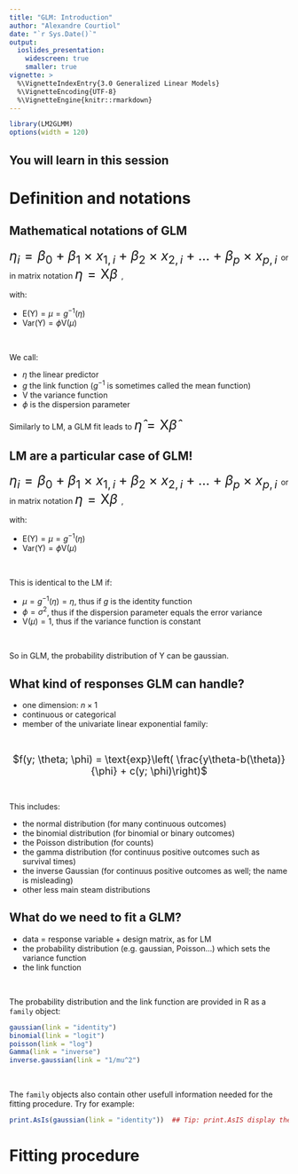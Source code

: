```yaml
---
title: "GLM: Introduction"
author: "Alexandre Courtiol"
date: "`r Sys.Date()`"
output:
  ioslides_presentation:
    widescreen: true
    smaller: true
vignette: >
  %\VignetteIndexEntry{3.0 Generalized Linear Models}
  %\VignetteEncoding{UTF-8}
  %\VignetteEngine{knitr::rmarkdown}
---
```

```r
library(LM2GLMM)
options(width = 120)
```

## You will learn in this session

# Definition and notations

## Mathematical notations of GLM

<font size="5"> $\eta_i = \beta_0 + \beta_1 \times x_{1,i} + \beta_2 \times x_{2,i} + \dots + \beta_{p} \times x_{p,i}$ </font> or in matrix notation <font size="5"> $\eta = \text{X}\beta$ </font>,

with:

* $\text{E}(\text{Y}) = \mu = g^{-1}(\eta)$
* $\text{Var}(\text{Y}) = \phi\text{V}(\mu)$ 

<br>

We call:

* $\eta$ the linear predictor
* $g$ the link function ($g^{-1}$ is sometimes called the mean function)
* $\text{V}$ the variance function
* $\phi$ is the dispersion parameter

Similarly to LM, a GLM fit leads to <font size="5"> $\widehat{\eta} = \text{X}\widehat{\beta}$ </font>

## LM are a particular case of GLM!

<font size="5"> $\eta_i = \beta_0 + \beta_1 \times x_{1,i} + \beta_2 \times x_{2,i} + \dots + \beta_{p} \times x_{p,i}$ </font> or in matrix notation <font size="5"> $\eta = \text{X}\beta$ </font>,

with:

* $\text{E}(\text{Y}) = \mu = g^{-1}(\eta)$
* $\text{Var}(\text{Y}) = \phi\text{V}(\mu)$ 

<br>

This is identical to the LM if:

* $\mu = g^{-1}(\eta) = \eta$, thus if $g$ is the identity function
* $\phi = \sigma^2$, thus if the dispersion parameter equals the error variance
* $\text{V}(\mu) = 1$, thus if the variance function is constant

<br>

So in GLM, the probability distribution of $\text{Y}$ can be gaussian.

## What kind of responses GLM can handle?

* one dimension: $n \times 1$
* continuous or categorical
* member of the univariate linear exponential family:

<br>

<center><font size="4"> $f(y; \theta; \phi) = \text{exp}\left( \frac{y\theta-b(\theta)}{\phi} + c(y; \phi)\right)$ </font></center>

<br>

This includes:

* the normal distribution (for many continuous outcomes)
* the binomial distribution (for binomial or binary outcomes)
* the Poisson distribution (for counts)
* the gamma distribution (for continuus positive outcomes such as survival times)
* the inverse Gaussian (for continuus positive outcomes as well; the name is misleading)
* other less main steam distributions


## What do we need to fit a GLM?

* data = response variable + design matrix, as for LM
* the probability distribution (e.g. gaussian, Poisson...) which sets the variance function
* the link function

<br>

The probability distribution and the link function are provided in R as a ```family``` object:

```r
gaussian(link = "identity")
binomial(link = "logit")
poisson(link = "log")
Gamma(link = "inverse")
inverse.gaussian(link = "1/mu^2")
```

<br>

The ```family``` objects also contain other usefull information needed for the fitting procedure.
Try for example:

```r
print.AsIs(gaussian(link = "identity"))  ## Tip: print.AsIS display the 'true' content of an object
```

# Fitting procedure

